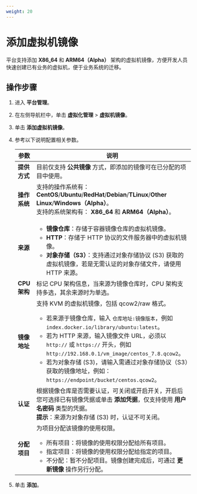 ```yaml
---
weight: 20
---
```


# 添加虚拟机镜像

平台支持添加 **X86_64** 和 **ARM64（Alpha）** 架构的虚拟机镜像，方便开发人员快速创建已有业务的虚拟机，便于业务系统的迁移。

## 操作步骤

1. 进入 **平台管理**。

1. 在左侧导航栏中，单击 **虚拟化管理** > **虚拟机镜像**。

3. 单击 **添加虚拟机镜像**。

4. 参考以下说明配置相关参数。

    |参数|说明  |
    | -------- | ------------- |
    | **提供方式**   | 目前仅支持 **公共镜像** 方式，即添加的镜像可在已分配的项目中使用。 |
    | **操作系统**   | 支持的操作系统有： **CentOS**/**Ubuntu**/**RedHat**/**Debian**/**TLinux**/**Other Linux**/**Windows（Alpha）**。<br/>支持的系统架构有： **X86_64** 和 **ARM64（Alpha）**。 |
    | **来源**   | <ul><li>**镜像仓库**：存储于容器镜像仓库的虚拟机镜像。</li><li>**HTTP**：存储于 HTTP 协议的文件服务器中的虚拟机镜像。</li><li>**对象存储（S3）**：支持通过对象存储协议 (S3) 获取的虚拟机镜像，若是无需认证的对象存储文件，请使用 HTTP 来源。</li></ul> |
    | **CPU 架构**   |标记 CPU 架构信息，当来源为镜像仓库时，CPU 架构支持多选，其余来源时为单选。|
    | **镜像地址**   | 支持 KVM 的虚拟机镜像，包括 qcow2/raw 格式。<ul><li>若来源于镜像仓库，输入 `仓库地址:镜像版本`，例如 `index.docker.io/library/ubuntu:latest`。</li><li>若为 HTTP 来源，输入镜像文件 URL，必须以 `http://` 或 `https://` 开头，例如`http://192.168.0.1/vm_image/centos_7.8.qcow2`。</li><li>若为对象存储 (S3)，请输入需通过对象存储协议（S3）获取的镜像地址，例如：`https://endpoint/bucket/centos.qcow2`。</li></ul> |
    | **认证** | 根据镜像仓库是否需要认证，可关闭或开启开关，开启后您可选择已有镜像凭据或单击 **添加凭据**，仅支持使用 **用户名密码** 类型的凭据。<br/>**提示**：来源为对象存储 (S3) 时，认证不可关闭。 |
    | **分配项目**   | 为项目分配该镜像的使用权限。<ul><li>所有项目：将镜像的使用权限分配给所有项目。</li><li>指定项目：将镜像的使用权限分配给指定的项目。</li><li>不分配：暂不分配项目。镜像创建完成后，可通过 **更新镜像** 操作另行分配。</li></ul> |

5. 单击 **添加**。


